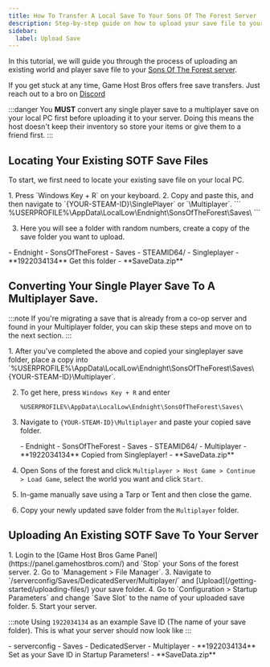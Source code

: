```yaml
---
title: How To Transfer A Local Save To Your Sons Of The Forest Server
description: Step-by-step guide on how to upload your save file to your Sons Of The Forest server.
sidebar:
  label: Upload Save
---
```


In this tutorial, we will guide you through the process of uploading an existing world and player save file to your [Sons Of The Forest server](https://www.gamehostbros.com/sons-of-the-forest-server-hosting/).

If you get stuck at any time, Game Host Bros offers free save transfers. Just reach out to a bro on [Discord](https://discord.gg/FN4XgbAwzr)

:::danger
You **MUST** convert any single player save to a multiplayer save on your local PC first before uploading it to your server. Doing this means the host doesn't keep their inventory so store your items or give them to a friend first.
:::

## Locating Your Existing SOTF Save Files

To start, we first need to locate your existing save file on your local PC. 

<Steps>
1. Press `Windows Key + R` on your keyboard.
2. Copy and paste this, and then navigate to `{YOUR-STEAM-ID}\SinglePlayer` or `\Multiplayer`.
   ```
   %USERPROFILE%\AppData\LocalLow\Endnight\SonsOfTheForest\Saves\
   ```
   
3. Here you will see a folder with random numbers, create a copy of the save folder you want to upload.
</Steps>
   <FileTree>
       - Endnight
         - SonsOfTheForest
           - Saves
             - STEAMID64/
               - Singleplayer
                 - **1922034134** Get this folder
                   - **SaveData.zip**
    </FileTree>

## Converting Your Single Player Save To A Multiplayer Save.

:::note
If you're migrating a save that is already from a co-op server and found in your Multiplayer folder, you can skip these steps and move on to the next section.
:::

<Steps>
1. After you've completed the above and copied your singleplayer save folder, place a copy into `%USERPROFILE%\AppData\LocalLow\Endnight\SonsOfTheForest\Saves\{YOUR-STEAM-ID}\Multiplayer`.

2. To get here, press `Windows Key + R` and enter

   ```
   %USERPROFILE%\AppData\LocalLow\Endnight\SonsOfTheForest\Saves\
   ```
3. Navigate to `{YOUR-STEAM-ID}\Multiplayer` and paste your copied save folder.

   <FileTree>
       - Endnight
         - SonsOfTheForest
           - Saves
             - STEAMID64/ 
               - Multiplayer
                 - **1922034134** Copied from Singleplayer!
                   - **SaveData.zip**             
    </FileTree>
2. Open Sons of the forest and click `Multiplayer > Host Game > Continue > Load Game`, select the world you want and click `Start`.
3. In-game manually save using a Tarp or Tent and then close the game.
4. Copy your newly updated save folder from the `Multiplayer` folder.
</Steps>

## Uploading An Existing SOTF Save To Your Server

<Steps>
1. Login to the [Game Host Bros Game Panel](https://panel.gamehostbros.com/) and `Stop` your Sons of the forest server.
2. Go to `Management > File Manager`.
3. Navigate to `/serverconfig/Saves/DedicatedServer/Multiplayer/` and [Upload](/getting-started/uploading-files/) your save folder.
4. Go to `Configuration > Startup Parameters` and change `Save Slot` to the name of your uploaded save folder.
5. Start your server.
</Steps>

:::note
Using `1922034134` as an example Save ID (The name of your save folder). This is what your server should now look like
:::

<FileTree>
  - serverconfig
    - Saves
      - DedicatedServer
        - Multiplayer
          - **1922034134** Set as your Save ID in Startup Parameters!
            - **SaveData.zip**            
</FileTree>
